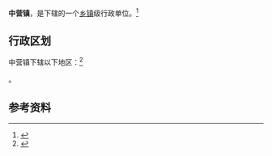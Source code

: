{{中国乡级行政区|52/23/24/106/000}}

'''中营镇'''，是{{PRC admin/fullname|52/23/24/106/000|3}}下辖的一个[[乡镇|乡镇]]级行政单位。<ref>{{PRC admin/ref sgc|{{PRC admin/parent|52/23/24/106/000}}}}</ref>

== 行政区划 ==

中营镇下辖以下地区：<ref>{{PRC admin/ref sgc|52/23/24/106/000}}</ref>

{{PRC admin/children|52/23/24/106/000}}。

== 参考资料 ==

{{reflist}}

{{行政区划小作品}}
{{PRC admin/navcat|52/23/24/106/000}}
